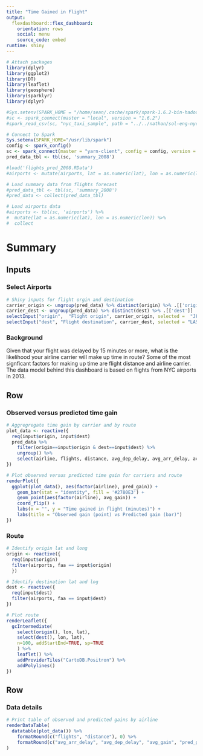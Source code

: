 ```yaml
---
title: "Time Gained in Flight"
output: 
  flexdashboard::flex_dashboard:
    orientation: rows
    social: menu
    source_code: embed
runtime: shiny
---
```


```r
# Attach packages
library(dplyr)
library(ggplot2)
library(DT)
library(leaflet)
library(geosphere)
library(sparklyr)
library(dplyr)

#Sys.setenv(SPARK_HOME = "/home/sean/.cache/spark/spark-1.6.2-bin-hadoop2.6")
#sc <- spark_connect(master = "local", version = "1.6.2")
#spark_read_csv(sc, "nyc_taxi_sample", path = "../../nathan/sol-eng-nyc-taxi-data/csv/trips/nyc_taxi_trips_2015-11.csv")

# Connect to Spark
Sys.setenv(SPARK_HOME="/usr/lib/spark")
config <- spark_config()
sc <- spark_connect(master = "yarn-client", config = config, version = '1.6.2')
pred_data_tbl <- tbl(sc, 'summary_2008')

#load('flights_pred_2008.RData')
#airports <- mutate(airports, lat = as.numeric(lat), lon = as.numeric(lon))

# Load summary data from flights forecast
#pred_data_tbl <- tbl(sc, 'summary_2008')
#pred_data <- collect(pred_data_tbl)

# Load airports data
#airports <- tbl(sc, 'airports') %>%
#  mutate(lat = as.numeric(lat), lon = as.numeric(lon)) %>%
#  collect
```


Summary
========================================================================

Inputs {.sidebar}
-----------------------------------------------------------------------

### Select Airports

```r
# Shiny inputs for flight orgin and destination
carrier_origin <- ungroup(pred_data) %>% distinct(origin) %>% .[['origin']]
carrier_dest <- ungroup(pred_data) %>% distinct(dest) %>% .[['dest']]
selectInput("origin",  "Flight origin", carrier_origin, selected =  "JFK")
selectInput("dest", "Flight destination", carrier_dest, selected = "LAS")
```

### Background

Given that your flight was delayed by 15 minutes or more, what is the likelihood 
your airline carrier will make up time in route? Some of the most signficant factors 
for making up time are flight distance and airline carrier. The data model behind 
this dashboard is based on flights from NYC airports in 2013.


Row
-----------------------------------------------------------------------

### Observed versus predicted time gain

```r
# Aggregregate time gain by carrier and by route 
plot_data <- reactive({
  req(input$origin, input$dest)
  pred_data %>%
    filter(origin==input$origin & dest==input$dest) %>%
    ungroup() %>%
    select(airline, flights, distance, avg_dep_delay, avg_arr_delay, avg_gain, pred_gain)
})

# Plot observed versus predicted time gain for carriers and route
renderPlot({
  ggplot(plot_data(), aes(factor(airline), pred_gain)) + 
    geom_bar(stat = "identity", fill = '#2780E3') +
    geom_point(aes(factor(airline), avg_gain)) +
    coord_flip() +
    labs(x = "", y = "Time gained in flight (minutes)") +
    labs(title = "Observed gain (point) vs Predicted gain (bar)")
})
```

### Route

```r
# Identify origin lat and long
origin <- reactive({
  req(input$origin)
  filter(airports, faa == input$origin)
  })

# Identify destination lat and log
dest <- reactive({
  req(input$dest)
  filter(airports, faa == input$dest)
})

# Plot route
renderLeaflet({
  gcIntermediate(
    select(origin(), lon, lat),
    select(dest(), lon, lat),
    n=100, addStartEnd=TRUE, sp=TRUE
    ) %>%
    leaflet() %>%
    addProviderTiles("CartoDB.Positron") %>%
    addPolylines()
})
```

Row
-----------------------------------------------------------------------

### Data details

```r
# Print table of observed and predicted gains by airline
renderDataTable(
  datatable(plot_data()) %>%
    formatRound(c("flights", "distance"), 0) %>%
    formatRound(c("avg_arr_delay", "avg_dep_delay", "avg_gain", "pred_gain"), 1)
)
```

